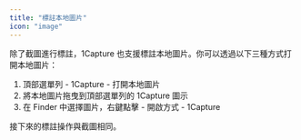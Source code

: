 ```yaml
---
title: "標註本地圖片"
icon: "image"
---
```

  
除了截圖進行標註，1Capture 也支援標註本地圖片。你可以透過以下三種方式打開本地圖片：
  
1. 頂部選單列 - 1Capture - 打開本地圖片  
2. 將本地圖片拖曳到頂部選單列的 1Capture 圖示  
3. 在 Finder 中選擇圖片，右鍵點擊 - 開啟方式 - 1Capture
  
接下來的標註操作與截圖相同。